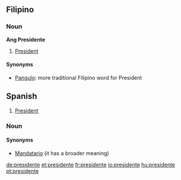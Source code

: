 ==Filipino==
===Noun===
'''Ang Presidente'''
#[[President]]
====Synonyms====
*[[Pangulo]]: more traditional Filipino word for President

==Spanish==
#[[President]]
===Noun===
====Synonyms====
*[[Mandatario]] (it has a broader meaning)

[[de:presidente]]
[[et:presidente]]
[[fr:presidente]]
[[io:presidente]]
[[hu:presidente]]
[[pt:presidente]]